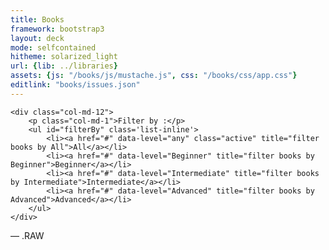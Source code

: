 ```yaml
---
title: Books
framework: bootstrap3
layout: deck
mode: selfcontained
hitheme: solarized_light
url: {lib: ../libraries}
assets: {js: "/books/js/mustache.js", css: "/books/css/app.css"}
editlink: "books/issues.json"
---
```


<div class="container">
<div class="row">
    <div class="col-md-12">
        <p class="col-md-1">Filter by :</p>
        <ul id="filterBy" class='list-inline'>
            <li><a href="#" data-level="any" class="active" title="filter books by All">All</a></li>
            <li><a href="#" data-level="Beginner" title="filter books by Beginner">Beginner</a></li>
            <li><a href="#" data-level="Intermediate" title="filter books by Intermediate">Intermediate</a></li>
            <li><a href="#" data-level="Advanced" title="filter books by Advanced">Advanced</a></li>
        </ul>
    </div>
</div>

<!-- ////////// WRAPPER BOOKS -->
<div class="row" id="issueswrap"></div>
</div>


<script type="text/javascript">

function randOrd(){
return (Math.round(Math.random())-0.5); 
}

function filterBy() {
var // var's sort by
    active = 'active',
    btFilterBy = $('#filterBy').find('a'),
    booksection = $('.booksection');

// interaction filter by level
btFilterBy.on('click', function(e) {
    e.preventDefault();
    var level = $(this).data('level');
    if (level==='any') {
        // restore all books
        booksection.show();
    } else {
        booksection.not('.' + level).fadeOut('fast');
        booksection.filter('.' + level).fadeIn('fast');
    }

    btFilterBy.removeClass(active);
    $(this).addClass(active);
});
}

$(document).ready(function() {
// get the data and compile into the html template
$.getJSON('/books/issues.json?' + Math.random(), function(data) {
    var template = $('#booktpl').html(),
        issuesWrap = $('#issueswrap');

    data.books.sort(randOrd);
    issuesWrap.html(Mustache.to_html(template, data));

    filterBy();
});

});
</script>

--- .RAW 

<script id="booktpl" type="text/template">
  {{# books }}
  <div class='col-md-4 booksection {{level}}' style='margin-bottom: 20px;'>
  <div class="media">
  <a class="pull-left" href="{{ url }}" target="_blank">
    <img class="media-object" src="/books/{{cover}}" alt="..." width=150px height=200px>
  </a>
  <div class="media-body">
   <h4 class="media-heading">{{ title }}</h4>
   <h3><a href="{{authorUrl}}" target="_blank">{{author}}</a></h3>
   <p class="level">{{level}}</p>
   <p class="description">{{info}}</p>
  </div>
  </div>
  </div>
  {{/books}}
</script>
